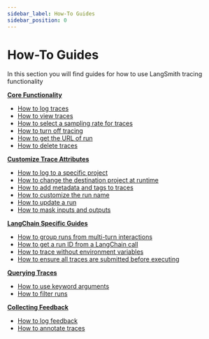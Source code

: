 ```yaml
---
sidebar_label: How-To Guides
sidebar_position: 0
---
```


# How-To Guides

In this section you will find guides for how to use LangSmith tracing functionality

**[Core Functionality](faq/logging_and_viewing)**

- [How to log traces](faq/logging_and_viewing#logging-traces)
- [How to view traces](faq/logging_and_viewing#viewing-traces)
- [How to select a sampling rate for traces](faq/logging_and_viewing#setting-a-sampling-rate-for-tracing)
- [How to turn off tracing](faq/logging_and_viewing#turning-off-tracing)
- [How to get the URL of run](faq/logging_and_viewing#getting-the-url-of-a-logged-run)
- [How to delete traces](faq/logging_and_viewing#deleting-traces-in-a-project)


**[Customize Trace Attributes](faq/customizing_trace_attributes)**
- [How to log to a specific project](faq/customizing_trace_attributes#logging-to-a-specific-project)
- [How to change the destination project at runtime](faq/customizing_trace_attributes#changing-the-destination-project-at-runtime)
- [How to add metadata and tags to traces](faq/customizing_trace_attributes#adding-metadata-and-tags-to-traces)
- [How to customize the run name](faq/customizing_trace_attributes#customizing-the-run-name)
- [How to update a run](faq/customizing_trace_attributes#updating-a-run)
- [How to mask inputs and outputs](faq/customizing_trace_attributes#masking-inputs-and-outputs)

**[LangChain Specific Guides](faq/langchain_specific_guides)**

- [How to group runs from multi-turn interactions](faq/langchain_specific_guides#grouping-runs-from-multi-turn-interactions)
- [How to get a run ID from a LangChain call](faq/langchain_specific_guides#getting-a-run-id-from-a-langchain-call)
- [How to trace without environment variables](faq/langchain_specific_guides#tracing-without-environment-variables)
- [How to ensure all traces are submitted before executing](faq/langchain_specific_guides#ensuring-all-traces-are-submitted-before-exiting)


**[Querying Traces](faq/querying_traces)**

- [How to use keyword arguments](faq/querying_traces#using-keyword-arguments)
- [How to filter runs](faq/querying_traces#run-filtering)

**[Collecting Feedback](faq/logging_feedback)**

- [How to log feedback](faq/logging_feedback#collecting-feedback-programmatically)
- [How to annotate traces](faq/logging_feedback#annotating-traces-with-feedback)
